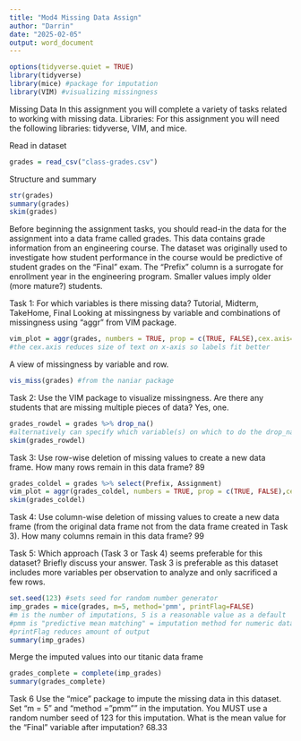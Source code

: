 ---
title: "Mod4 Missing Data Assign"
author: "Darrin"
date: "2025-02-05"
output: word_document
---

```{r}
options(tidyverse.quiet = TRUE)
library(tidyverse)
library(mice) #package for imputation
library(VIM) #visualizing missingness
```

Missing Data
In this assignment you will complete a variety of tasks related to working with missing data.
Libraries: For this assignment you will need the following libraries: tidyverse, VIM, and mice.

Read in dataset   
```{r}
grades = read_csv("class-grades.csv")
```

Structure and summary
```{r}
str(grades)
summary(grades)
skim(grades)
```
Before beginning the assignment tasks, you should read-in the data for the assignment into a data frame
called grades. This data contains grade information from an engineering course. The dataset was originally
used to investigate how student performance in the course would be predictive of student grades on the
“Final” exam. The “Prefix” column is a surrogate for enrollment year in the engineering program. Smaller
values imply older (more mature?) students.

Task 1: For which variables is there missing data?  Tutorial, Midterm, TakeHome, Final
Looking at missingness by variable and combinations of missingness using "aggr" from VIM package.  
```{r}
vim_plot = aggr(grades, numbers = TRUE, prop = c(TRUE, FALSE),cex.axis=.7)
#the cex.axis reduces size of text on x-axis so labels fit better
```
A view of missingness by variable and row.  
```{r}
vis_miss(grades) #from the naniar package
```

Task 2: Use the VIM package to visualize missingness. Are there any students that are missing multiple
pieces of data? Yes, one.

```{r}
grades_rowdel = grades %>% drop_na() 
#alternatively can specify which variable(s) on which to do the drop_na
skim(grades_rowdel)
```
Task 3: Use row-wise deletion of missing values to create a new data frame. How many rows remain in
this data frame? 89

```{r}
grades_coldel = grades %>% select(Prefix, Assignment) 
vim_plot = aggr(grades_coldel, numbers = TRUE, prop = c(TRUE, FALSE),cex.axis=.7)
skim(grades_coldel)
```
Task 4: Use column-wise deletion of missing values to create a new data frame (from the original data
frame not from the data frame created in Task 3). How many columns remain in this data frame?  99


Task 5: Which approach (Task 3 or Task 4) seems preferable for this dataset? Briefly discuss your answer.  Task 3 is preferable as this dataset includes more variables per observation to analyze and only sacrificed a few rows.


```{r}
set.seed(123) #sets seed for random number generator
imp_grades = mice(grades, m=5, method='pmm', printFlag=FALSE)
#m is the number of imputations, 5 is a reasonable value as a default
#pmm is "predictive mean matching" = imputation method for numeric data
#printFlag reduces amount of output
summary(imp_grades)
```
Merge the imputed values into our titanic data frame  
```{r}
grades_complete = complete(imp_grades) 
summary(grades_complete)
```
Task 6 Use the “mice” package to impute the missing data in this dataset. Set “m = 5” and “method
=”pmm"" in the imputation. You MUST use a random number seed of 123 for this imputation. What is the
mean value for the “Final” variable after imputation? 68.33


